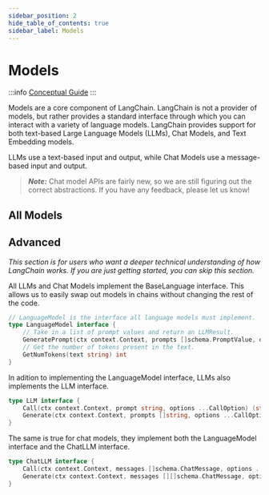 ```yaml
---
sidebar_position: 2
hide_table_of_contents: true
sidebar_label: Models
---
```



# Models

:::info
[Conceptual Guide](https://docs.langchain.com/docs/components/models/)
:::

Models are a core component of LangChain. LangChain is not a provider of models, but rather provides a standard interface through which you can interact with a variety of language models.
LangChain provides support for both text-based Large Language Models (LLMs), Chat Models, and Text Embedding models.

LLMs use a text-based input and output, while Chat Models use a message-based input and output.

> **_Note:_** Chat model APIs are fairly new, so we are still figuring out the correct abstractions. If you have any feedback, please let us know!

## All Models

<DocCardList />

## Advanced

_This section is for users who want a deeper technical understanding of how LangChain works. If you are just getting started, you can skip this section._

All LLMs and Chat Models implement the BaseLanguage interface. This allows us to easily swap out models in chains without changing the rest of the code.

```go
// LanguageModel is the interface all language models must implement.
type LanguageModel interface {
	// Take in a list of prompt values and return an LLMResult.
	GeneratePrompt(ctx context.Context, prompts []schema.PromptValue, options ...CallOption) (LLMResult, error)
	// Get the number of tokens present in the text.
	GetNumTokens(text string) int
}
```

In adition to implementing the LanguageModel interface, LLMs also implements the LLM interface.

```go
type LLM interface {
	Call(ctx context.Context, prompt string, options ...CallOption) (string, error)
	Generate(ctx context.Context, prompts []string, options ...CallOption) ([]*Generation, error)
}
```

The same is true for chat models, they implement both the LanguageModel interface and the ChatLLM interface.

```go
type ChatLLM interface {
	Call(ctx context.Context, messages []schema.ChatMessage, options ...CallOption) (schema.ChatMessage, error)
	Generate(ctx context.Context, messages [][]schema.ChatMessage, options ...CallOption) ([]*Generation, error)
}
```
